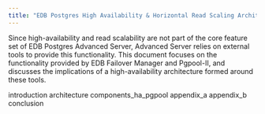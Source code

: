 ```yaml
---
title: "EDB Postgres High Availability & Horizontal Read Scaling Architecture"
---
```


Since high-availability and read scalability are not part of the core feature set of EDB Postgres Advanced Server, Advanced Server relies on external tools to provide this functionality. This document focuses on the functionality provided by EDB Failover Manager and Pgpool-II, and discusses the implications of a high-availability architecture formed around these tools. 

<div class="toctree" maxdepth="3">

introduction architecture components_ha_pgpool appendix_a appendix_b conclusion

</div>
